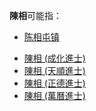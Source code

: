 '''陳相'''可能指：
*[[陈相屯镇|陈相屯镇]]

*[[陳相_(成化進士)|陳相 (成化進士)]]
*[[陳相_(天順進士)|陳相 (天順進士)]]
*[[陳相_(正德進士)|陳相 (正德進士)]]
*[[陳相_(萬曆進士)|陳相 (萬曆進士)]]

{{消歧義}}